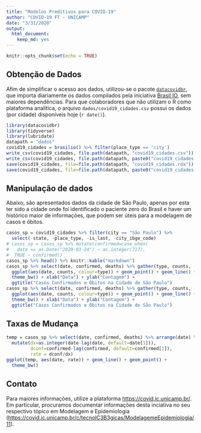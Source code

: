 ```yaml
---
title: "Modelos Preditivos para COVID-19"
author: "COVID-19 FT - UNICAMP"
date: "3/31/2020"
output:
  html_document:
    keep_md: yes
---
```


```r
knitr::opts_chunk$set(echo = TRUE)
```

## Obtenção de Dados

Afim de simplificar o acesso aos dados, utilizou-se o pacote [`datacovidbr`](https://github.com/Freguglia/datacovidbr), que importa diariamente os dados compilados pela iniciativa [Brasil IO](http://www.brasil.io), sem maiores dependências. Para que colaboradores que não utilizam o R como plataforma analítica, o arquivo `dados/covid19_cidades.csv` possui os dados (por cidade) disponíveis hoje (`r date()`).

```r
library(datacovidbr)
library(tidyverse)
library(lubridate)
datapath = "dados"
covid19_cidades = brasilio() %>% filter(place_type == 'city')
write_csv(covid19_cidades, file.path(datapath, "covid19_cidades.csv"))
write_csv(covid19_cidades, file.path(datapath, paste0("covid19_cidades-", today(), ".csv")))
save(covid19_cidades, file=file.path(datapath, "covid19_cidades.rda"))
save(covid19_cidades, file=file.path(datapath, paste0("covid19_cidades-", today(), ".rda")))
```

## Manipulação de dados

Abaixo, são apresentados dados da cidade de São Paulo, apenas por esta ter sido a cidade onde foi identificado o paciente zero do Brasil e haver um histórico maior de informações, que podem ser úteis para a modelagem de casos e óbitos.

```r
casos_sp = covid19_cidades %>% filter(city == "São Paulo") %>% 
  select(-state, -place_type, -is_last, -city_ibge_code)
# casos_sp = casos_sp %>% mutate(confirmed=case_when(
#   date == as.Date("2020-03-24") ~ as.integer(717),
#  TRUE ~ confirmed))
casos_sp %>% head() %>% knitr::kable("markdown")
casos_sp %>% select(date, confirmed, deaths) %>% gather(type, counts, -date) %>% 
  ggplot(aes(date, counts, colour=type)) + geom_point() + geom_line() + scale_y_log10() +
  theme_bw() + xlab("Data") + ylab("Contagem") +
  ggtitle("Casos Confirmados e Óbitos na Cidade de São Paulo")
casos_sp %>% select(date, confirmed, deaths) %>% gather(type, counts, -date) %>% 
  ggplot(aes(date, counts, colour=type)) + geom_point() + geom_line() +
  theme_bw() + xlab("Data") + ylab("Contagem") +
  ggtitle("Casos Confirmados e Óbitos na Cidade de São Paulo")

```

## Taxas de Mudança

```r
temp = casos_sp %>% select(date, confirmed, deaths) %>% arrange(date) %>% 
  mutate(dx=as.integer(date-lag(date, default=date[1])),
         dconf=confirmed-lag(confirmed, default=confirmed[1]),
         rate = dconf/dx)
ggplot(temp, aes(date, rate)) + geom_line() + geom_point() +
  theme_bw()
```


## Contato

Para maiores informações, utilize a plataforma [https://covid.ic.unicamp.br/](https://covid.ic.unicamp.br/). Em particular, procuramos documentar informações desta inciativa no seu respectivo tópico em Modelagem e Epidemiologia ([https://covid.ic.unicamp.br/c/tecnolC3B3gicas/ModelagemeEpidemiologia/11](https://covid.ic.unicamp.br/c/tecnolC3B3gicas/ModelagemeEpidemiologia/11)).
